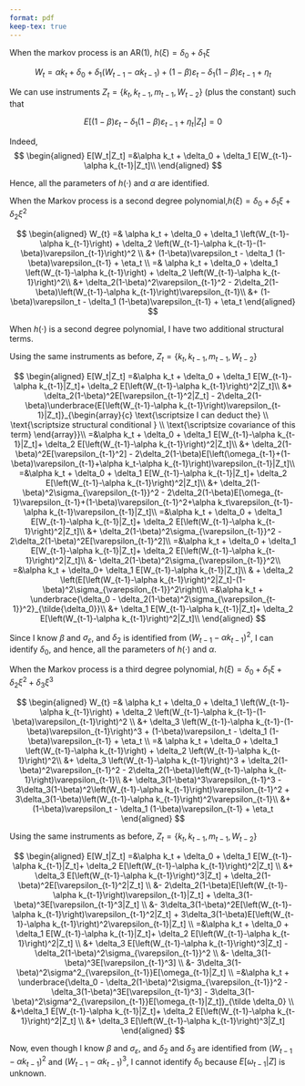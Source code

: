 ```yaml
---
format: pdf
keep-tex: true
---
```



When the markov process is an AR(1), $h(\xi)=\delta_0+\delta_1 \xi$

$$
W_{t} = \alpha k_t + \delta_0 + \delta_1 \left(W_{t-1}-\alpha k_{t-1}\right) + (1-\beta)\varepsilon_t - \delta_1 (1-\beta)\varepsilon_{t-1}+ \eta_t
$$

We can use instruments $Z_t=\{k_t,k_{t-1},m_{t-1},W_{t-2}\}$ (plus the constant) such that

$$
 E[(1-\beta)\varepsilon_t - \delta_1 (1-\beta)\varepsilon_{t-1} + \eta_t|Z_t]=0
$$

Indeed, 
$$
\begin{aligned}
E[W_t|Z_t] =&\alpha k_t + \delta_0 + \delta_1 E[W_{t-1}-\alpha k_{t-1}|Z_t]\\
\end{aligned}
$$

Hence, all the parameters of $h(\cdot)$ and $\alpha$ are identified.

When the Markov process is a second degree polynomial,$h(\xi)=\delta_0+\delta_1 \xi + \delta_2 \xi^2$


$$
\begin{aligned}
    W_{t} =& \alpha k_t + \delta_0 + \delta_1 \left(W_{t-1}-\alpha k_{t-1}\right) + \delta_2 \left(W_{t-1}-\alpha k_{t-1}-(1-\beta)\varepsilon_{t-1}\right)^2 \\
    &+ (1-\beta)\varepsilon_t - \delta_1 (1-\beta)\varepsilon_{t-1} + \eta_t \\
    =& \alpha k_t + \delta_0 + \delta_1 \left(W_{t-1}-\alpha k_{t-1}\right) + \delta_2 \left(W_{t-1}-\alpha k_{t-1}\right)^2\\
    &+ \delta_2(1-\beta)^2\varepsilon_{t-1}^2 - 2\delta_2(1-\beta)\left(W_{t-1}-\alpha k_{t-1}\right)\varepsilon_{t-1}\\
    &+ (1-\beta)\varepsilon_t - \delta_1 (1-\beta)\varepsilon_{t-1} + \eta_t 
\end{aligned}
$$

When $h(\cdot)$ is a second degree polynomial, I have two additional structural terms.

Using the same instruments as before, $Z_t=\{k_t,k_{t-1},m_{t-1},W_{t-2}\}$

$$
\begin{aligned}
E[W_t|Z_t] =&\alpha k_t + \delta_0 + \delta_1 E[W_{t-1}-\alpha k_{t-1}|Z_t]+ \delta_2 E[\left(W_{t-1}-\alpha k_{t-1}\right)^2|Z_t]\\
    &+ \delta_2(1-\beta)^2E[\varepsilon_{t-1}^2|Z_t] - 2\delta_2(1-\beta)\underbrace{E[\left(W_{t-1}-\alpha k_{t-1}\right)\varepsilon_{t-1}|Z_t]}_{\begin{array}{c} \text{\scriptsize I can deduct the} \\ \text{\scriptsize structural conditional } \\ \text{\scriptsize covariance of this term} \end{array}}\\
    =&\alpha k_t + \delta_0 + \delta_1 E[W_{t-1}-\alpha k_{t-1}|Z_t]+ \delta_2 E[\left(W_{t-1}-\alpha k_{t-1}\right)^2|Z_t]\\
    &+ \delta_2(1-\beta)^2E[\varepsilon_{t-1}^2] - 2\delta_2(1-\beta)E[\left(\omega_{t-1}+(1-\beta)\varepsilon_{t-1}+\alpha k_t-\alpha k_{t-1}\right)\varepsilon_{t-1}|Z_t]\\
    =&\alpha k_t + \delta_0 + \delta_1 E[W_{t-1}-\alpha k_{t-1}|Z_t]+ \delta_2 E[\left(W_{t-1}-\alpha k_{t-1}\right)^2|Z_t]\\
    &+ \delta_2(1-\beta)^2\sigma_{\varepsilon_{t-1}}^2 - 2\delta_2(1-\beta)E[\omega_{t-1}\varepsilon_{t-1}+(1-\beta)\varepsilon_{t-1}^2+\alpha k_t\varepsilon_{t-1}-\alpha k_{t-1}\varepsilon_{t-1}|Z_t]\\
    =&\alpha k_t + \delta_0 + \delta_1 E[W_{t-1}-\alpha k_{t-1}|Z_t]+ \delta_2 E[\left(W_{t-1}-\alpha k_{t-1}\right)^2|Z_t]\\
    &+ \delta_2(1-\beta)^2\sigma_{\varepsilon_{t-1}}^2 - 2\delta_2(1-\beta)^2E[\varepsilon_{t-1}^2]\\
    =&\alpha k_t + \delta_0 + \delta_1 E[W_{t-1}-\alpha k_{t-1}|Z_t]+ \delta_2 E[\left(W_{t-1}-\alpha k_{t-1}\right)^2|Z_t]\\
    &- \delta_2(1-\beta)^2\sigma_{\varepsilon_{t-1}}^2\\
    =&\alpha k_t + \delta_0+ \delta_1 E[W_{t-1}-\alpha k_{t-1}|Z_t]\\
    & + \delta_2 \left(E[\left(W_{t-1}-\alpha k_{t-1}\right)^2|Z_t]-(1-\beta)^2\sigma_{\varepsilon_{t-1}}^2\right)\\
    =&\alpha k_t + \underbrace{\delta_0 - \delta_2(1-\beta)^2\sigma_{\varepsilon_{t-1}}^2}_{\tilde{\delta_0}}\\
    &+ \delta_1 E[W_{t-1}-\alpha k_{t-1}|Z_t]+ \delta_2 E[\left(W_{t-1}-\alpha k_{t-1}\right)^2|Z_t]\\
\end{aligned}
$$

Since I know $\beta$ and $\sigma_{\varepsilon}$, and $\delta_2$ is identified from $\left(W_{t-1}-\alpha k_{t-1}\right)^2$, I can identify $\delta_0$, and hence, all the parameters of $h(\cdot)$ and $\alpha$.

When the Markov process is a third degree polynomial, $h(\xi)=\delta_0+\delta_1 \xi + \delta_2 \xi^2 + \delta_3 \xi^3$

$$
\begin{aligned}
    W_{t} =& \alpha k_t + \delta_0 + \delta_1 \left(W_{t-1}-\alpha k_{t-1}\right) + \delta_2 \left(W_{t-1}-\alpha k_{t-1}-(1-\beta)\varepsilon_{t-1}\right)^2 \\
    &+ \delta_3 \left(W_{t-1}-\alpha k_{t-1}-(1-\beta)\varepsilon_{t-1}\right)^3 + (1-\beta)\varepsilon_t - \delta_1 (1-\beta)\varepsilon_{t-1} + \eta_t \\
    =& \alpha k_t + \delta_0 + \delta_1 \left(W_{t-1}-\alpha k_{t-1}\right) + \delta_2 \left(W_{t-1}-\alpha k_{t-1}\right)^2\\
    &+ \delta_3 \left(W_{t-1}-\alpha k_{t-1}\right)^3 + \delta_2(1-\beta)^2\varepsilon_{t-1}^2 - 2\delta_2(1-\beta)\left(W_{t-1}-\alpha k_{t-1}\right)\varepsilon_{t-1}\\
    &+ \delta_3(1-\beta)^3\varepsilon_{t-1}^3 - 3\delta_3(1-\beta)^2\left(W_{t-1}-\alpha k_{t-1}\right)\varepsilon_{t-1}^2 + 3\delta_3(1-\beta)\left(W_{t-1}-\alpha k_{t-1}\right)^2\varepsilon_{t-1}\\
    &+ (1-\beta)\varepsilon_t - \delta_1 (1-\beta)\varepsilon_{t-1} + \eta_t 
\end{aligned}
$$

Using the same instruments as before, $Z_t=\{k_t,k_{t-1},m_{t-1},W_{t-2}\}$

$$
\begin{aligned}
E[W_t|Z_t] =&\alpha k_t + \delta_0 + \delta_1 E[W_{t-1}-\alpha k_{t-1}|Z_t]+ \delta_2 E[\left(W_{t-1}-\alpha k_{t-1}\right)^2|Z_t] \\
    &+ \delta_3 E[\left(W_{t-1}-\alpha k_{t-1}\right)^3|Z_t] + \delta_2(1-\beta)^2E[\varepsilon_{t-1}^2|Z_t] \\
    &- 2\delta_2(1-\beta)E[\left(W_{t-1}-\alpha k_{t-1}\right)\varepsilon_{t-1}|Z_t] + \delta_3(1-\beta)^3E[\varepsilon_{t-1}^3|Z_t] \\
    &- 3\delta_3(1-\beta)^2E[\left(W_{t-1}-\alpha k_{t-1}\right)\varepsilon_{t-1}^2|Z_t] + 3\delta_3(1-\beta)E[\left(W_{t-1}-\alpha k_{t-1}\right)^2\varepsilon_{t-1}|Z_t] \\
    =&\alpha k_t + \delta_0 + \delta_1 E[W_{t-1}-\alpha k_{t-1}|Z_t]+ \delta_2 E[\left(W_{t-1}-\alpha k_{t-1}\right)^2|Z_t] \\
    &+ \delta_3 E[\left(W_{t-1}-\alpha k_{t-1}\right)^3|Z_t] - \delta_2(1-\beta)^2\sigma_{\varepsilon_{t-1}}^2 \\
    &- \delta_3(1-\beta)^3E[\varepsilon_{t-1}^3] \\
    &- 3\delta_3(1-\beta)^2\sigma^2_{\varepsilon_{t-1}}E[\omega_{t-1}|Z_t] \\
    =&\alpha k_t + \underbrace{\delta_0 - \delta_2(1-\beta)^2\sigma_{\varepsilon_{t-1}}^2 - \delta_3(1-\beta)^3E[\varepsilon_{t-1}^3] - 3\delta_3(1-\beta)^2\sigma^2_{\varepsilon_{t-1}}E[\omega_{t-1}|Z_t]}_{\tilde \delta_0} \\
    &+\delta_1 E[W_{t-1}-\alpha k_{t-1}|Z_t]+ \delta_2 E[\left(W_{t-1}-\alpha k_{t-1}\right)^2|Z_t] \\
    &+ \delta_3 E[\left(W_{t-1}-\alpha k_{t-1}\right)^3|Z_t] 
\end{aligned}
$$

Now, even though I know $\beta$ and $\sigma_{\varepsilon}$, and $\delta_2$ and $\delta_3$ are identified from $\left(W_{t-1}-\alpha k_{t-1}\right)^2$ and $\left(W_{t-1}-\alpha k_{t-1}\right)^3$, I cannot identify $\delta_0$ because $E[\omega_{t-1}|Z]$ is unknown.